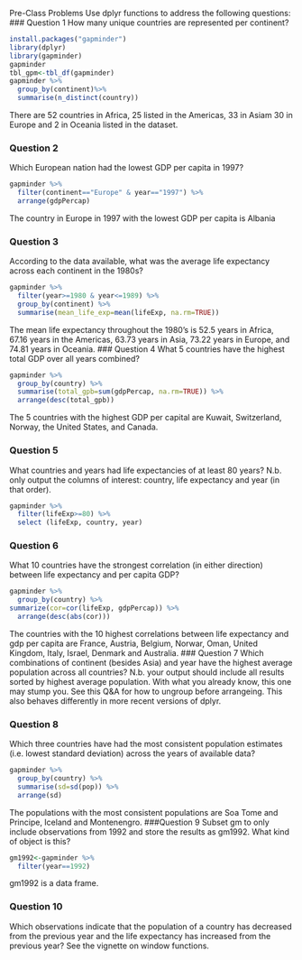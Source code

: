 Pre-Class Problems
Use dplyr functions to address the following questions:
### Question 1
How many unique countries are represented per continent?
```r
install.packages("gapminder")
library(dplyr)
library(gapminder)
gapminder
tbl_gpm<-tbl_df(gapminder)
gapminder %>%
  group_by(continent)%>%
  summarise(n_distinct(country))
```
There are 52 countries in Africa, 25 listed in the Americas, 33 in Asiam 30 in Europe and 2 in Oceania listed in the dataset.

### Question 2
Which European nation had the lowest GDP per capita in 1997?
```r
gapminder %>%
  filter(continent=="Europe" & year=="1997") %>%
  arrange(gdpPercap) 
```
The country in Europe in 1997 with the lowest GDP per capita is Albania

### Question 3
According to the data available, what was the average life expectancy across each continent in the 1980s?
```r
gapminder %>%
  filter(year>=1980 & year<=1989) %>%
  group_by(continent) %>%
  summarise(mean_life_exp=mean(lifeExp, na.rm=TRUE))

```
The mean life expectancy throughout the 1980's is 52.5 years in Africa, 67.16 years in the Americas, 63.73 years in Asia, 73.22 years in Europe, and 74.81 years in Oceania.
### Question 4
What 5 countries have the highest total GDP over all years combined?
```r
gapminder %>%
  group_by(country) %>%
  summarise(total_gpb=sum(gdpPercap, na.rm=TRUE)) %>%
  arrange(desc(total_gpb))

```
The 5 countries with the highest GDP per capital are Kuwait, Switzerland, Norway, the United States, and Canada.

### Question 5
What countries and years had life expectancies of at least 80 years? N.b. only output the columns of interest: country, life expectancy and year (in that order).
``` r
gapminder %>%
  filter(lifeExp>=80) %>%
  select (lifeExp, country, year)
```
### Question 6
What 10 countries have the strongest correlation (in either direction) between life expectancy and per capita GDP?
```r
gapminder %>%
  group_by(country) %>%
summarize(cor=cor(lifeExp, gdpPercap)) %>%
  arrange(desc(abs(cor)))

```
The countries with the 10 highest correlations between life expectancy and gdp per capita are France, Austria, Belgium, Norwar, Oman, United Kingdom, Italy, Israel, Denmark and Australia.
### Question 7
Which combinations of continent (besides Asia) and year have the highest average population across all countries? N.b. your output should include all results sorted by highest average population. With what you already know, this one may stump you. See this Q&A for how to ungroup before arrangeing. This also behaves differently in more recent versions of dplyr.

### Question 8
Which three countries have had the most consistent population estimates (i.e. lowest standard deviation) across the years of available data?
```r
gapminder %>%
  group_by(country) %>%
  summarise(sd=sd(pop)) %>%
  arrange(sd)

```
The populations with the most consistent populations are Soa Tome and Principe, Iceland and Montenengro. 
###Question 9
Subset gm to only include observations from 1992 and store the results as gm1992. What kind of object is this?

```r
gm1992<-gapminder %>%
  filter(year==1992)

```
gm1992 is a data frame.

### Question 10
Which observations indicate that the population of a country has decreased from the previous year and the life expectancy has increased from the previous year? See the vignette on window functions.
```r

```

